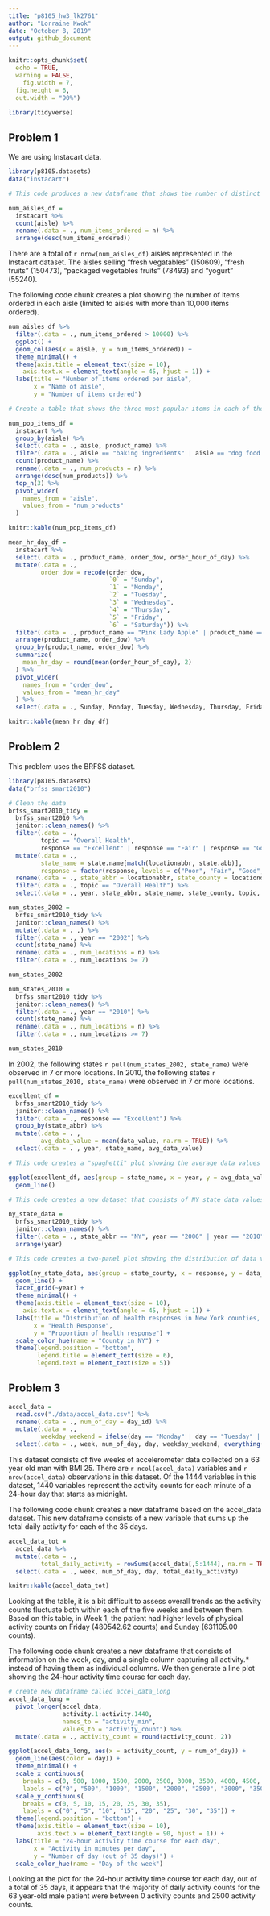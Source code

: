 ```yaml
---
title: "p8105_hw3_lk2761"
author: "Lorraine Kwok"
date: "October 8, 2019"
output: github_document
---
```


```r
knitr::opts_chunk$set(
  echo = TRUE,
  warning = FALSE,
	fig.width = 7, 
  fig.height = 6,
  out.width = "90%")

library(tidyverse)
```

## Problem 1 

We are using Instacart data. 

```r
library(p8105.datasets) 
data("instacart")
```

```r
# This code produces a new dataframe that shows the number of distinct aisles and the number of items ordered from each. 

num_aisles_df = 
  instacart %>%
  count(aisle) %>%
  rename(.data = ., num_items_ordered = n) %>%
  arrange(desc(num_items_ordered)) 
```

There are a total of `r nrow(num_aisles_df)` aisles represented in the Instacart dataset. The aisles selling "fresh vegatables" (150609), "fresh fruits" (150473), "packaged vegetables fruits" (78493) and "yogurt" (55240). 


The following code chunk creates a plot showing the number of items ordered in each aisle (limited to aisles with more than 10,000 items ordered). 

```r
num_aisles_df %>%
  filter(.data = ., num_items_ordered > 10000) %>%
  ggplot() + 
  geom_col(aes(x = aisle, y = num_items_ordered)) +
  theme_minimal() +
  theme(axis.title = element_text(size = 10),
    axis.text.x = element_text(angle = 45, hjust = 1)) +
  labs(title = "Number of items ordered per aisle", 
       x = "Name of aisle",
       y = "Number of items ordered") 
```

```r
# Create a table that shows the three most popular items in each of the aisles: baking ingredients, dog food care and packaged vegetables fruits.

num_pop_items_df =
  instacart %>%
  group_by(aisle) %>%
  select(.data = ., aisle, product_name) %>%
  filter(.data = ., aisle == "baking ingredients" | aisle == "dog food care" | aisle == "packaged vegetables fruits") %>%
  count(product_name) %>%
  rename(.data = ., num_products = n) %>%
  arrange(desc(num_products)) %>%
  top_n(3) %>%
  pivot_wider(
    names_from = "aisle",
    values_from = "num_products"
  ) 

knitr::kable(num_pop_items_df)
```

```r
mean_hr_day_df = 
  instacart %>%
  select(.data = ., product_name, order_dow, order_hour_of_day) %>%
  mutate(.data = ., 
         order_dow = recode(order_dow, 
                            `0` = "Sunday",
                            `1` = "Monday",
                            `2` = "Tuesday", 
                            `3` = "Wednesday",
                            `4` = "Thursday", 
                            `5` = "Friday", 
                            `6` = "Saturday")) %>%
  filter(.data = ., product_name == "Pink Lady Apple" | product_name == "Coffee Ice Cream") %>%
  arrange(product_name, order_dow) %>%
  group_by(product_name, order_dow) %>%
  summarize(
    mean_hr_day = round(mean(order_hour_of_day), 2)
  ) %>%
  pivot_wider(
    names_from = "order_dow",
    values_from = "mean_hr_day"
  ) %>%
  select(.data = ., Sunday, Monday, Tuesday, Wednesday, Thursday, Friday, Saturday)

knitr::kable(mean_hr_day_df)
```

## Problem 2

This problem uses the BRFSS dataset. 

```r
library(p8105.datasets)
data("brfss_smart2010")

# Clean the data
brfss_smart2010_tidy =
  brfss_smart2010 %>%
  janitor::clean_names() %>%
  filter(.data = ., 
         topic == "Overall Health",
         response == "Excellent" | response == "Fair" | response == "Good" | response == "Poor" | response == "Very good") %>% 
  mutate(.data = ., 
         state_name = state.name[match(locationabbr, state.abb)],
         response = factor(response, levels = c("Poor", "Fair", "Good", "Very good", "Excellent"))) %>%
  rename(.data = ., state_abbr = locationabbr, state_county = locationdesc) %>%
  filter(.data = ., topic == "Overall Health") %>%
  select(.data = ., year, state_abbr, state_name, state_county, topic, response, data_value)
```

```r
num_states_2002 = 
  brfss_smart2010_tidy %>%
  janitor::clean_names() %>%
  mutate(.data = . ,) %>%
  filter(.data = ., year == "2002") %>%
  count(state_name) %>%
  rename(.data = ., num_locations = n) %>%
  filter(.data = ., num_locations >= 7) 

num_states_2002

num_states_2010 = 
  brfss_smart2010_tidy %>%
  janitor::clean_names() %>%
  filter(.data = ., year == "2010") %>%
  count(state_name) %>%
  rename(.data = ., num_locations = n) %>%
  filter(.data = ., num_locations >= 7) 

num_states_2010
```

In 2002, the following states `r pull(num_states_2002, state_name)` were observed in 7 or more locations. In 2010, the following states `r pull(num_states_2010, state_name)` were observed in 7 or more locations.

```r

excellent_df = 
  brfss_smart2010_tidy %>%
  janitor::clean_names() %>%
  filter(.data = ., response == "Excellent") %>%
  group_by(state_abbr) %>%
  mutate(.data = . ,
         avg_data_value = mean(data_value, na.rm = TRUE)) %>%
  select(.data = . , year, state_name, avg_data_value)

# This code creates a "spaghetti" plot showing the average data values across years for each state. 

ggplot(excellent_df, aes(group = state_name, x = year, y = avg_data_value, color = state_name)) + 
  geom_line()
```

```r
# This code creates a new dataset that consists of NY state data values and responses to the "Overall Health" topic for 2006 and 2010. 

ny_state_data =
  brfss_smart2010_tidy %>%
  janitor::clean_names() %>%
  filter(.data = ., state_abbr == "NY", year == "2006" | year == "2010") %>%
  arrange(year)

# This code creates a two-panel plot showing the distribution of data values for the responses for NY state in 2006 and 2010.

ggplot(ny_state_data, aes(group = state_county, x = response, y = data_value, color = state_county)) + 
  geom_line() +
  facet_grid(~year) +
  theme_minimal() +
  theme(axis.title = element_text(size = 10),
    axis.text.x = element_text(angle = 45, hjust = 1)) +
  labs(title = "Distribution of health responses in New York counties, 2006 and 2010", 
       x = "Health Response",
       y = "Proportion of health response") +
  scale_color_hue(name = "County in NY") +
  theme(legend.position = "bottom",
        legend.title = element_text(size = 6),
        legend.text = element_text(size = 5))
```

## Problem 3

```r
accel_data = 
  read.csv("./data/accel_data.csv") %>%
  rename(.data = ., num_of_day = day_id) %>%
  mutate(.data = ., 
         weekday_weekend = ifelse(day == "Monday" | day == "Tuesday" | day == "Wednesday" | day == "Thursday" | day == "Friday", "weekday", "weekend")) %>%
  select(.data = ., week, num_of_day, day, weekday_weekend, everything())
```

This dataset consists of five weeks of accelerometer data collected on a 63 year old man with BMI 25. There are `r ncol(accel_data)` variables and `r nrow(accel_data)` observations in this dataset. Of the 1444 variables in this dataset, 1440 variables represent the activity counts for each minute of a 24-hour day that starts as midnight.

The following code chunk creates a new dataframe based on the accel_data dataset. This new dataframe consists of a new variable that sums up the total daily activity for each of the 35 days. 
```r
accel_data_tot =
  accel_data %>%
  mutate(.data = .,
         total_daily_activity = rowSums(accel_data[,5:1444], na.rm = TRUE)) %>%
  select(.data = ., week, num_of_day, day, total_daily_activity)

knitr::kable(accel_data_tot)
```
Looking at the table, it is a bit difficult to assess overall trends as the activity counts fluctuate both within each of the five weeks and between them. Based on this table, in Week 1, the patient had higher levels of physical activity counts on Friday (480542.62 counts) and Sunday (631105.00 counts).

The following code chunk creates a new dataframe that consists of information on the week, day, and a single column capturing all activity.* instead of having them as individual columns. We then generate a line plot showing the 24-hour activity time course for each day. 
```r

# create new dataframe called accel_data_long
accel_data_long = 
  pivot_longer(accel_data,
               activity.1:activity.1440, 
               names_to = "activity_min",
               values_to = "activity_count") %>%
  mutate(.data = ., activity_count = round(activity_count, 2)) 

ggplot(accel_data_long, aes(x = activity_count, y = num_of_day)) + 
  geom_line(aes(color = day)) +
  theme_minimal() +
  scale_x_continuous(
    breaks = c(0, 500, 1000, 1500, 2000, 2500, 3000, 3500, 4000, 4500, 5000, 5500, 6000, 6500, 7000, 7500, 8000, 8500), 
    labels = c("0", "500", "1000", "1500", "2000", "2500", "3000", "3500", "4000", "4500", "5000", "5500", "6000", "6500", "7000", "7500", "8000", "8500")) +
  scale_y_continuous(
    breaks = c(0, 5, 10, 15, 20, 25, 30, 35), 
    labels = c("0", "5", "10", "15", "20", "25", "30", "35")) +
  theme(legend.position = "bottom") + 
  theme(axis.title = element_text(size = 10),
        axis.text.x = element_text(angle = 90, hjust = 1)) +
  labs(title = "24-hour activity time course for each day", 
       x = "Activity in minutes per day",
       y = "Number of day (out of 35 days)") +
  scale_color_hue(name = "Day of the week") 
```

Looking at the plot for the 24-hour activity time course for each day, out of a total of 35 days, it appears that the majority of daily activity counts for the 63 year-old male patient were between 0 activity counts and 2500 activity counts. 